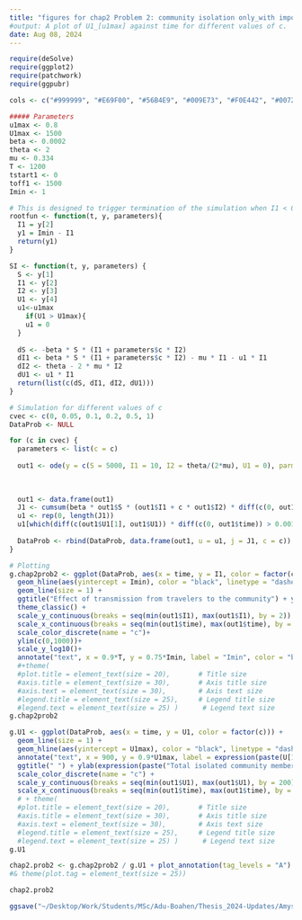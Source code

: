```yaml
---
title: "figures for chap2 Problem 2: community isolation only_with importation"
#output: A plot of U1_[u1max] against time for different values of c.
date: Aug 08, 2024
---
```



```r


require(deSolve)
require(ggplot2)
require(patchwork)
require(ggpubr)

cols <- c("#999999", "#E69F00", "#56B4E9", "#009E73", "#F0E442", "#0072B2", "#D55E00", "#CC79A7", "#66CC99")

##### Parameters
u1max <- 0.8
U1max <- 1500
beta <- 0.0002
theta <- 2
mu <- 0.334
T <- 1200
tstart1 <- 0
toff1 <- 1500
Imin <- 1

# This is designed to trigger termination of the simulation when I1 < 0.5
rootfun <- function(t, y, parameters){
  I1 = y[2]
  y1 = Imin - I1 
  return(y1)
}

SI <- function(t, y, parameters) {
  S <- y[1]
  I1 <- y[2]
  I2 <- y[3]
  U1 <- y[4]
  u1<-u1max
    if(U1 > U1max){
    u1 = 0
  }
  
  dS <- -beta * S * (I1 + parameters$c * I2)
  dI1 <- beta * S * (I1 + parameters$c * I2) - mu * I1 - u1 * I1
  dI2 <- theta - 2 * mu * I2
  dU1 <- u1 * I1
  return(list(c(dS, dI1, dI2, dU1)))
}
```



```r
# Simulation for different values of c
cvec <- c(0, 0.05, 0.1, 0.2, 0.5, 1)
DataProb <- NULL

for (c in cvec) {
  parameters <- list(c = c)
  
  out1 <- ode(y = c(S = 5000, I1 = 10, I2 = theta/(2*mu), U1 = 0), parms = parameters, times = seq(0,T,.05),    func = SI, events = list(func = NULL, root = TRUE, terminalroot = 1), rootfun=rootfun)
  
  
  
  out1 <- data.frame(out1)
  J1 <- cumsum(beta * out1$S * (out1$I1 + c * out1$I2) * diff(c(0, out1$time)))
  u1 <- rep(0, length(J1))
  u1[which(diff(c(out1$U1[1], out1$U1)) * diff(c(0, out1$time)) > 0.001)] <- max(c(out1$I1, out1$iso))
  
  DataProb <- rbind(DataProb, data.frame(out1, u = u1, j = J1, c = c))
}

# Plotting
g.chap2prob2 <- ggplot(DataProb, aes(x = time, y = I1, color = factor(c))) +
  geom_hline(aes(yintercept = Imin), color = "black", linetype = "dashed")  +
  geom_line(size = 1) +
  ggtitle("Effect of transmission from travelers to the community") + ylab(expression(paste("Community prevalence, ",  I[1](t)))) + xlim(0, T) + 
  theme_classic() +
  scale_y_continuous(breaks = seq(min(out1$I1), max(out1$I1), by = 2)) +
  scale_x_continuous(breaks = seq(min(out1$time), max(out1$time), by = 100)) +
  scale_color_discrete(name = "c")+
  ylim(c(0,1000))+
  scale_y_log10()+
  annotate("text", x = 0.9*T, y = 0.75*Imin, label = "Imin", color = "black", size = 4)
  #+theme(
  #plot.title = element_text(size = 20),       # Title size
  #axis.title = element_text(size = 30),       # Axis title size
  #axis.text = element_text(size = 30),        # Axis text size
  #legend.title = element_text(size = 25),     # Legend title size
  #legend.text = element_text(size = 25) )      # Legend text size
g.chap2prob2

```



```r
g.U1 <- ggplot(DataProb, aes(x = time, y = U1, color = factor(c))) +
  geom_line(size = 1) +
  geom_hline(aes(yintercept = U1max), color = "black", linetype = "dashed")  +
  annotate("text", x = 900, y = 0.9*U1max, label = expression(paste(U[1][max])), hjust = -0.1, vjust = -0.5, color = "black", size = 4) +
  ggtitle(" ") + ylab(expression(paste("Total isolated community members,",  U[1](t)))) + xlim(0, T) + theme_classic() +
  scale_color_discrete(name = "c") +
  scale_y_continuous(breaks = seq(min(out1$U1), max(out1$U1), by = 200)) +
  scale_x_continuous(breaks = seq(min(out1$time), max(out1$time), by = 100)) 
  # + theme(
  #plot.title = element_text(size = 20),       # Title size
  #axis.title = element_text(size = 30),       # Axis title size
  #axis.text = element_text(size = 30),        # Axis text size
  #legend.title = element_text(size = 25),     # Legend title size
  #legend.text = element_text(size = 25) )      # Legend text size
g.U1  
```

```r

chap2.prob2 <- g.chap2prob2 / g.U1 + plot_annotation(tag_levels = "A")
#& theme(plot.tag = element_text(size = 25))

chap2.prob2

ggsave("~/Desktop/Work/Students/MSc/Adu-Boahen/Thesis_2024-Updates/Amys codes/figures/chap2.prob2.png", width = 15, height = 20, units = "cm")

```